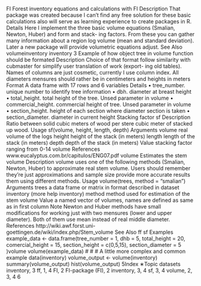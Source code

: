 FI
Forest inventory equations and calculations with FI
Description
That package was created because I can’t find any free solution for these basic calculations also will
serve as learning experience to create packages in R.
Details
Here I implement the three basic volume equations (Smalian, Newton, Huber) and form and stack-
ing factors. From these you can gather many information about a region log volume (mean and
standard deviation). Later a new package will provide volumetric equations adjust.
See Also
volumeinventory
inventory
3
Example of how object tree in volume function should be formated
Description
Choice of that format follow similarity with cubmaster for simplify user translation of work (export-
ing old tables). Names of columns are just cosmetic, currently I use column index. All diameters
mensures should rather be in centimeters and heights in meters
Format
A data frame with 17 rows and 6 variables
Details
• tree_number. unique number to identify tree information
• dbh. diameter at breast height
• total_height. total height of the tree. Unsed parameter in volume
• commercial_height. commercial height of tree. Unsed parameter in volume
• section_height. height of each section where diameter section is taken
• section_diameter. diameter in current height
Stacking factor
sf
Description
Ratio between solid cubic meters of wood per stere cubic meter of stacked up wood.
Usage
sf(volume, height, length, depth)
Arguments
volume real volume of the logs
height height of the stack (in meters)
length length of the stack (in meters)
depth depth of the stack (in meters)
Value
stacking factor ranging from 0-14
volume
References
www.eucalyptus.com.br/capitulos/ENG07.pdf
volume
Estimates the stem volume
Description
volume uses one of the following methods (Smalian, Newton, Huber) to approximate real stem
volume. Users should remember they’re just approximations and sample size provide more accurate
results them using different methods.
Usage
volume(trees, method = "smalian")
Arguments
trees a data frame or matrix in format described in dataset inventory (more help
inventory)
method method used for estimation of the stem volume
Value
a named vector of volumes, names are defined as same as in first column
Note
Newton and Huber methods have small modifications for working just with two mensures (lower
and upper diameter). Both of them use mean instead of real middle diameter.
References
http://wiki.awf.forst.uni-goettingen.de/wiki/index.php/Stem_volume
See Also
ff sf
Examples
example_data <- data.frame(tree_number = 1,
dhb = 5,
total_height = 20,
comercial_height = 15,
section_height = c(0,5,15),
section_diameter = 5
)volume
volume(example_data)
#
#
# A little more complex and common example
data(inventory)
volume_output <- volume(inventory)
summary(volume_output)
hist(volume_output)
5Index
∗Topic datasets
inventory, 3
ff, 1, 4
FI, 2
FI-package (FI), 2
inventory, 3, 4
sf, 3, 4
volume, 2, 3, 4
6
